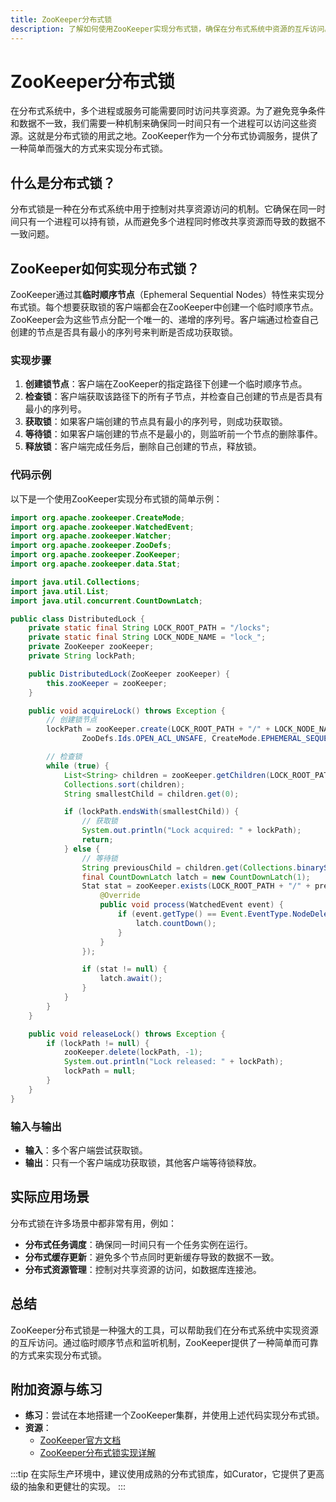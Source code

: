 ```yaml
---
title: ZooKeeper分布式锁
description: 了解如何使用ZooKeeper实现分布式锁，确保在分布式系统中资源的互斥访问。
---
```


# ZooKeeper分布式锁

在分布式系统中，多个进程或服务可能需要同时访问共享资源。为了避免竞争条件和数据不一致，我们需要一种机制来确保同一时间只有一个进程可以访问这些资源。这就是分布式锁的用武之地。ZooKeeper作为一个分布式协调服务，提供了一种简单而强大的方式来实现分布式锁。

## 什么是分布式锁？

分布式锁是一种在分布式系统中用于控制对共享资源访问的机制。它确保在同一时间只有一个进程可以持有锁，从而避免多个进程同时修改共享资源而导致的数据不一致问题。

## ZooKeeper如何实现分布式锁？

ZooKeeper通过其**临时顺序节点**（Ephemeral Sequential Nodes）特性来实现分布式锁。每个想要获取锁的客户端都会在ZooKeeper中创建一个临时顺序节点。ZooKeeper会为这些节点分配一个唯一的、递增的序列号。客户端通过检查自己创建的节点是否具有最小的序列号来判断是否成功获取锁。

### 实现步骤

1. **创建锁节点**：客户端在ZooKeeper的指定路径下创建一个临时顺序节点。
2. **检查锁**：客户端获取该路径下的所有子节点，并检查自己创建的节点是否具有最小的序列号。
3. **获取锁**：如果客户端创建的节点具有最小的序列号，则成功获取锁。
4. **等待锁**：如果客户端创建的节点不是最小的，则监听前一个节点的删除事件。
5. **释放锁**：客户端完成任务后，删除自己创建的节点，释放锁。

### 代码示例

以下是一个使用ZooKeeper实现分布式锁的简单示例：

```java
import org.apache.zookeeper.CreateMode;
import org.apache.zookeeper.WatchedEvent;
import org.apache.zookeeper.Watcher;
import org.apache.zookeeper.ZooDefs;
import org.apache.zookeeper.ZooKeeper;
import org.apache.zookeeper.data.Stat;

import java.util.Collections;
import java.util.List;
import java.util.concurrent.CountDownLatch;

public class DistributedLock {
    private static final String LOCK_ROOT_PATH = "/locks";
    private static final String LOCK_NODE_NAME = "lock_";
    private ZooKeeper zooKeeper;
    private String lockPath;

    public DistributedLock(ZooKeeper zooKeeper) {
        this.zooKeeper = zooKeeper;
    }

    public void acquireLock() throws Exception {
        // 创建锁节点
        lockPath = zooKeeper.create(LOCK_ROOT_PATH + "/" + LOCK_NODE_NAME, new byte[0],
                ZooDefs.Ids.OPEN_ACL_UNSAFE, CreateMode.EPHEMERAL_SEQUENTIAL);

        // 检查锁
        while (true) {
            List<String> children = zooKeeper.getChildren(LOCK_ROOT_PATH, false);
            Collections.sort(children);
            String smallestChild = children.get(0);

            if (lockPath.endsWith(smallestChild)) {
                // 获取锁
                System.out.println("Lock acquired: " + lockPath);
                return;
            } else {
                // 等待锁
                String previousChild = children.get(Collections.binarySearch(children, lockPath.substring(LOCK_ROOT_PATH.length() + 1)) - 1);
                final CountDownLatch latch = new CountDownLatch(1);
                Stat stat = zooKeeper.exists(LOCK_ROOT_PATH + "/" + previousChild, new Watcher() {
                    @Override
                    public void process(WatchedEvent event) {
                        if (event.getType() == Event.EventType.NodeDeleted) {
                            latch.countDown();
                        }
                    }
                });

                if (stat != null) {
                    latch.await();
                }
            }
        }
    }

    public void releaseLock() throws Exception {
        if (lockPath != null) {
            zooKeeper.delete(lockPath, -1);
            System.out.println("Lock released: " + lockPath);
            lockPath = null;
        }
    }
}
```

### 输入与输出

- **输入**：多个客户端尝试获取锁。
- **输出**：只有一个客户端成功获取锁，其他客户端等待锁释放。

## 实际应用场景

分布式锁在许多场景中都非常有用，例如：

- **分布式任务调度**：确保同一时间只有一个任务实例在运行。
- **分布式缓存更新**：避免多个节点同时更新缓存导致的数据不一致。
- **分布式资源管理**：控制对共享资源的访问，如数据库连接池。

## 总结

ZooKeeper分布式锁是一种强大的工具，可以帮助我们在分布式系统中实现资源的互斥访问。通过临时顺序节点和监听机制，ZooKeeper提供了一种简单而可靠的方式来实现分布式锁。

## 附加资源与练习

- **练习**：尝试在本地搭建一个ZooKeeper集群，并使用上述代码实现分布式锁。
- **资源**：
  - [ZooKeeper官方文档](https://zookeeper.apache.org/doc/current/)
  - [ZooKeeper分布式锁实现详解](https://www.baeldung.com/java-zookeeper-distributed-lock)

:::tip
在实际生产环境中，建议使用成熟的分布式锁库，如Curator，它提供了更高级的抽象和更健壮的实现。
:::